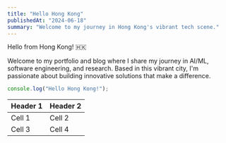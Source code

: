 ```yaml
---
title: "Hello Hong Kong"
publishedAt: "2024-06-18"
summary: "Welcome to my journey in Hong Kong's vibrant tech scene."
---
```


Hello from Hong Kong! 🇭🇰

Welcome to my portfolio and blog where I share my journey in AI/ML, software engineering, and research. Based in this vibrant city, I'm passionate about building innovative solutions that make a difference.

```jsx
console.log("Hello Hong Kong!");
```

| Header 1 | Header 2 |
| -------- | -------- |
| Cell 1   | Cell 2   |
| Cell 3   | Cell 4   |
